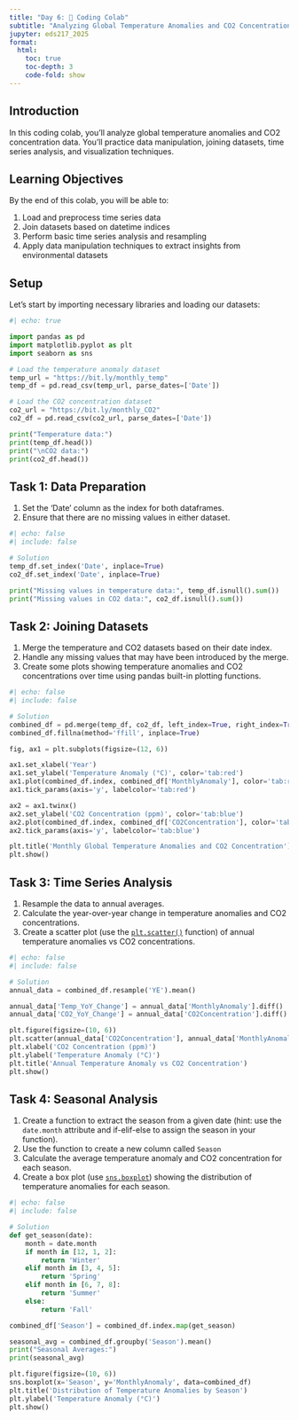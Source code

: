 ```yaml
---
title: "Day 6: 🙌 Coding Colab"
subtitle: "Analyzing Global Temperature Anomalies and CO2 Concentrations"
jupyter: eds217_2025
format:
  html:
    toc: true
    toc-depth: 3
    code-fold: show
---
```


## Introduction

In this coding colab, you'll analyze global temperature anomalies and CO2 concentration data. You'll practice data manipulation, joining datasets, time series analysis, and visualization techniques.

## Learning Objectives

By the end of this colab, you will be able to:

1. Load and preprocess time series data
2. Join datasets based on datetime indices
3. Perform basic time series analysis and resampling
5. Apply data manipulation techniques to extract insights from environmental datasets

## Setup

Let's start by importing necessary libraries and loading our datasets:

```python
#| echo: true

import pandas as pd
import matplotlib.pyplot as plt
import seaborn as sns

# Load the temperature anomaly dataset
temp_url = "https://bit.ly/monthly_temp"
temp_df = pd.read_csv(temp_url, parse_dates=['Date'])

# Load the CO2 concentration dataset
co2_url = "https://bit.ly/monthly_CO2"
co2_df = pd.read_csv(co2_url, parse_dates=['Date'])

print("Temperature data:")
print(temp_df.head())
print("\nCO2 data:")
print(co2_df.head())
```

## Task 1: Data Preparation

1. Set the 'Date' column as the index for both dataframes.
2. Ensure that there are no missing values in either dataset.

```python
#| echo: false
#| include: false

# Solution
temp_df.set_index('Date', inplace=True)
co2_df.set_index('Date', inplace=True)

print("Missing values in temperature data:", temp_df.isnull().sum())
print("Missing values in CO2 data:", co2_df.isnull().sum())

```

## Task 2: Joining Datasets

1. Merge the temperature and CO2 datasets based on their date index.
2. Handle any missing values that may have been introduced by the merge.
3. Create some plots showing temperature anomalies and CO2 concentrations over time using pandas built-in plotting functions. 

```python
#| echo: false
#| include: false

# Solution
combined_df = pd.merge(temp_df, co2_df, left_index=True, right_index=True, how='outer')
combined_df.fillna(method='ffill', inplace=True)

fig, ax1 = plt.subplots(figsize=(12, 6))

ax1.set_xlabel('Year')
ax1.set_ylabel('Temperature Anomaly (°C)', color='tab:red')
ax1.plot(combined_df.index, combined_df['MonthlyAnomaly'], color='tab:red')
ax1.tick_params(axis='y', labelcolor='tab:red')

ax2 = ax1.twinx()
ax2.set_ylabel('CO2 Concentration (ppm)', color='tab:blue')
ax2.plot(combined_df.index, combined_df['CO2Concentration'], color='tab:blue')
ax2.tick_params(axis='y', labelcolor='tab:blue')

plt.title('Monthly Global Temperature Anomalies and CO2 Concentration')
plt.show()
```

## Task 3: Time Series Analysis

1. Resample the data to annual averages.
2. Calculate the year-over-year change in temperature anomalies and CO2 concentrations.
3. Create a scatter plot (use the [`plt.scatter()`](../cheatsheets/matplotlib.qmd) function) of annual temperature anomalies vs CO2 concentrations.

```python
#| echo: false
#| include: false

# Solution
annual_data = combined_df.resample('YE').mean()

annual_data['Temp_YoY_Change'] = annual_data['MonthlyAnomaly'].diff()
annual_data['CO2_YoY_Change'] = annual_data['CO2Concentration'].diff()

plt.figure(figsize=(10, 6))
plt.scatter(annual_data['CO2Concentration'], annual_data['MonthlyAnomaly'])
plt.xlabel('CO2 Concentration (ppm)')
plt.ylabel('Temperature Anomaly (°C)')
plt.title('Annual Temperature Anomaly vs CO2 Concentration')
plt.show()
```

## Task 4: Seasonal Analysis

1. Create a function to extract the season from a given date (hint: use the `date.month` attribute and if-elif-else to assign the season in your function).
2. Use the function to create a new column called `Season`
3. Calculate the average temperature anomaly and CO2 concentration for each season.
4. Create a box plot (use [`sns.boxplot`](../cheatsheets/seaborn.qmd)) showing the distribution of temperature anomalies for each season.


```python
#| echo: false
#| include: false

# Solution
def get_season(date):
    month = date.month
    if month in [12, 1, 2]:
        return 'Winter'
    elif month in [3, 4, 5]:
        return 'Spring'
    elif month in [6, 7, 8]:
        return 'Summer'
    else:
        return 'Fall'

combined_df['Season'] = combined_df.index.map(get_season)

seasonal_avg = combined_df.groupby('Season').mean()
print("Seasonal Averages:")
print(seasonal_avg)

plt.figure(figsize=(10, 6))
sns.boxplot(x='Season', y='MonthlyAnomaly', data=combined_df)
plt.title('Distribution of Temperature Anomalies by Season')
plt.ylabel('Temperature Anomaly (°C)')
plt.show()
```

